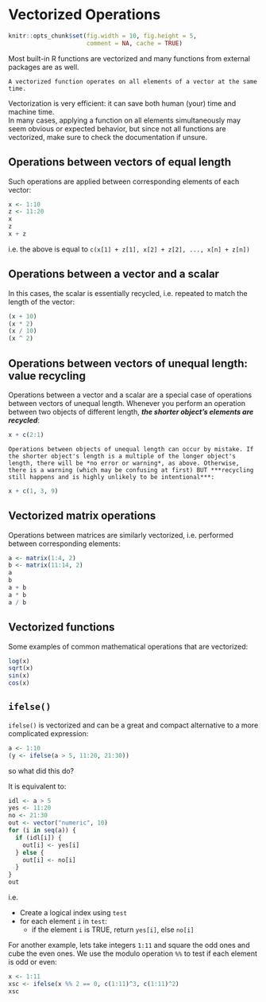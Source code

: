 # Vectorized Operations {#vectorization}

```r
knitr::opts_chunk$set(fig.width = 10, fig.height = 5,
                      comment = NA, cache = TRUE) 
```

Most built-in R functions are vectorized and many functions from external packages are as well.

```block
A vectorized function operates on all elements of a vector at the same time.
```

Vectorization is very efficient: it can save both human (your) time and machine time.  
In many cases, applying a function on all elements simultaneously may seem obvious or expected behavior, but since not all functions are vectorized, make sure to check the documentation if unsure.

## Operations between vectors of equal length

Such operations are applied between corresponding elements of each vector:

```r
x <- 1:10
z <- 11:20
x
z
x + z
```
i.e. the above is equal to `c(x[1] + z[1], x[2] + z[2], ..., x[n] + z[n])`

## Operations between a vector and a scalar

In this cases, the scalar is essentially recycled, i.e. repeated to match the length of the vector:

```r
(x + 10)
(x * 2)
(x / 10)
(x ^ 2)
```

## Operations between vectors of unequal length: **value recycling**

Operations between a vector and a scalar are a special case of operations between vectors of unequal length. Whenever you perform an operation between two objects of different length, ***the shorter object's elements are recycled***:

```r
x + c(2:1)
```

```block
Operations between objects of unequal length can occur by mistake. If the shorter object's length is a multiple of the longer object's length, there will be *no error or warning*, as above. Otherwise, there is a warning (which may be confusing at first) BUT ***recycling still happens and is highly unlikely to be intentional***:
```

```r
x + c(1, 3, 9)
```

## Vectorized matrix operations

Operations between matrices are similarly vectorized, i.e. performed between corresponding elements:

```r
a <- matrix(1:4, 2)
b <- matrix(11:14, 2)
a
b
a + b
a * b
a / b
```

## Vectorized functions

Some examples of common mathematical operations that are vectorized:

```r
log(x)
sqrt(x)
sin(x)
cos(x)
```

## `ifelse()`

`ifelse()` is vectorized and can be a great and compact alternative to a more complicated expression:

```r
a <- 1:10
(y <- ifelse(a > 5, 11:20, 21:30))
```

so what did this do?

It is equivalent to:

```r
idl <- a > 5
yes <- 11:20
no <- 21:30
out <- vector("numeric", 10)
for (i in seq(a)) {
  if (idl[i]) {
    out[i] <- yes[i]
  } else {
    out[i] <- no[i]
  }
}
out
```
i.e.

* Create a logical index using `test`
* for each element `i` in `test`:
    * if the element `i` is TRUE, return `yes[i]`, else `no[i]`

For another example, lets take integers `1:11` and square the odd ones and cube the even ones. We use the modulo operation `%%` to test if each element is odd or even:

```r
x <- 1:11
xsc <- ifelse(x %% 2 == 0, c(1:11)^3, c(1:11)^2)
xsc
```

